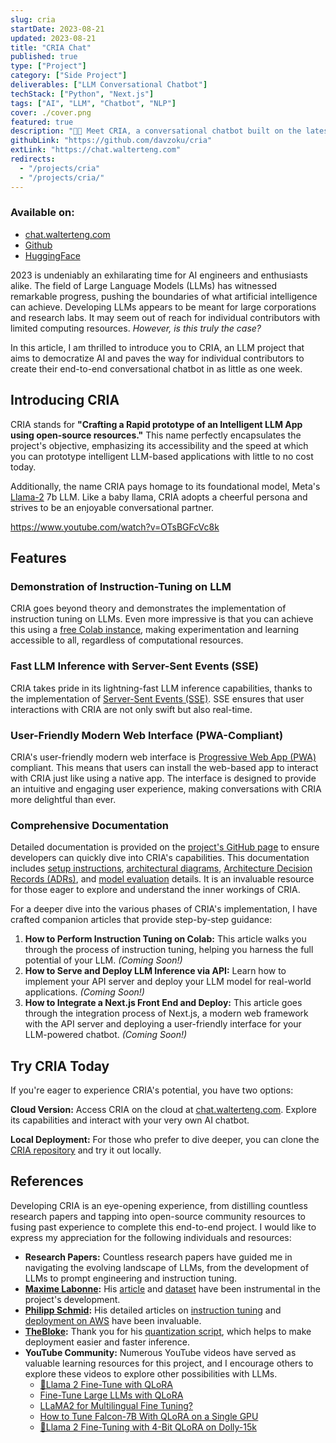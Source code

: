 ```yaml
---
slug: cria
startDate: 2023-08-21
updated: 2023-08-21
title: "CRIA Chat"
published: true
type: ["Project"]
category: ["Side Project"]
deliverables: ["LLM Conversational Chatbot"]
techStack: ["Python", "Next.js"]
tags: ["AI", "LLM", "Chatbot", "NLP"]
cover: ./cover.png
featured: true
description: "🍼🦙 Meet CRIA, a conversational chatbot built on the latest and free open-source AI resources"
githubLink: "https://github.com/davzoku/cria"
extLink: "https://chat.walterteng.com"
redirects:
  - "/projects/cria"
  - "/projects/cria/"
---
```


<BasicImage
  src="https://res.cloudinary.com/wtkw/image/upload/v1692633512/waltertengcom/projects/cria/cover_fbtagu.png"
  alt="cover"
/>

### Available on:

- [chat.walterteng.com](https://chat.walterteng.com)
- [Github](https://github.com/davzoku/cria)
- [HuggingFace](https://huggingface.co/davzoku/cria-llama2-7b-v1.3-GGML)

2023 is undeniably an exhilarating time for AI engineers and enthusiasts alike. The field of Large Language Models (LLMs) has witnessed remarkable progress, pushing the boundaries of what artificial intelligence can achieve. Developing LLMs appears to be meant for large corporations and research labs. It may seem out of reach for individual contributors with limited computing resources. _However, is this truly the case?_

In this article, I am thrilled to introduce you to CRIA, an LLM project that aims to democratize AI and paves the way for individual contributors to create their end-to-end conversational chatbot in as little as one week.

## Introducing CRIA

CRIA stands for **"Crafting a Rapid prototype of an Intelligent LLM App using open-source resources."** This name perfectly encapsulates the project's objective, emphasizing its accessibility and the speed at which you can prototype intelligent LLM-based applications with little to no cost today.

Additionally, the name CRIA pays homage to its foundational model, Meta's [Llama-2](https://ai.meta.com/llama/) 7b LLM. Like a baby llama, CRIA adopts a cheerful persona and strives to be an enjoyable conversational partner.

https://www.youtube.com/watch?v=OTsBGFcVc8k

## Features

### Demonstration of Instruction-Tuning on LLM

CRIA goes beyond theory and demonstrates the implementation of instruction tuning on LLMs. Even more impressive is that you can achieve this using a [free Colab instance](https://colab.research.google.com/drive/1rYTs3qWJerrYwihf1j0f00cnzzcpAfYe), making experimentation and learning accessible to all, regardless of computational resources.

### Fast LLM Inference with Server-Sent Events (SSE)

CRIA takes pride in its lightning-fast LLM inference capabilities, thanks to the implementation of [Server-Sent Events (SSE)](https://developer.mozilla.org/en-US/docs/Web/API/Server-sent_events/Using_server-sent_events). SSE ensures that user interactions with CRIA are not only swift but also real-time.

### User-Friendly Modern Web Interface (PWA-Compliant)

CRIA's user-friendly modern web interface is [Progressive Web App (PWA)](https://developer.mozilla.org/en-US/docs/Web/Progressive_web_apps) compliant. This means that users can install the web-based app to interact with CRIA just like using a native app. The interface is designed to provide an intuitive and engaging user experience, making conversations with CRIA more delightful than ever.

### Comprehensive Documentation

Detailed documentation is provided on the [project's GitHub page](https://github.com/davzoku/cria#documentation) to ensure developers can quickly dive into CRIA's capabilities. This documentation includes [setup instructions](https://github.com/davzoku/cria/blob/main/docs/setup.md), [architectural diagrams](https://github.com/davzoku/cria/blob/main/docs/architecture.md), [Architecture Decision Records (ADRs)](https://github.com/davzoku/cria/tree/main/docs/adr), and [model evaluation](https://github.com/davzoku/cria/tree/main/docs/model-eval) details. It is an invaluable resource for those eager to explore and understand the inner workings of CRIA.

For a deeper dive into the various phases of CRIA's implementation, I have crafted companion articles that provide step-by-step guidance:

1. **How to Perform Instruction Tuning on Colab:** This article walks you through the process of instruction tuning, helping you harness the full potential of your LLM. _(Coming Soon!)_
2. **How to Serve and Deploy LLM Inference via API:** Learn how to implement your API server and deploy your LLM model for real-world applications. _(Coming Soon!)_
3. **How to Integrate a Next.js Front End and Deploy:** This article goes through the integration process of Next.js, a modern web framework with the API server and deploying a user-friendly interface for your LLM-powered chatbot. _(Coming Soon!)_

## Try CRIA Today

If you're eager to experience CRIA's potential, you have two options:

**Cloud Version:** Access CRIA on the cloud at [chat.walterteng.com](https://chat.walterteng.com). Explore its capabilities and interact with your very own AI chatbot.

**Local Deployment:** For those who prefer to dive deeper, you can clone the [CRIA repository](https://github.com/davzoku/cria) and try it out locally.

## References

Developing CRIA is an eye-opening experience, from distilling countless research papers and tapping into open-source community resources to fusing past experience to complete this end-to-end project. I would like to express my appreciation for the following individuals and resources:

- **Research Papers:** Countless research papers have guided me in navigating the evolving landscape of LLMs, from the development of LLMs to prompt engineering and instruction tuning.
- **[Maxime Labonne](https://mlabonne.github.io/):** His [article](https://mlabonne.github.io/blog/posts/Fine_Tune_Your_Own_Llama_2_Model_in_a_Colab_Notebook.html) and [dataset](https://huggingface.co/datasets/mlabonne/CodeLlama-2-20k) have been instrumental in the project's development.
- **[Philipp Schmid](https://www.philschmid.de/):** His detailed articles on [instruction tuning](https://www.philschmid.de/instruction-tune-llama-2) and [deployment on AWS](https://www.philschmid.de/sagemaker-llama-llm) have been invaluable.
- **[TheBloke](https://huggingface.co/TheBloke):** Thank you for his [quantization script](https://gist.github.com/TheBloke/b9423b7ffd512724115c3cd85edcfa07), which helps to make deployment easier and faster inference.
- **YouTube Community:** Numerous YouTube videos have served as valuable learning resources for this project, and I encourage others to explore these videos to explore other possibilities with LLMs.
  - [🐐Llama 2 Fine-Tune with QLoRA](https://www.youtube.com/watch?v=eeM6V5aPjhk)
  - [Fine-Tune Large LLMs with QLoRA](https://www.youtube.com/watch?v=NRVaRXDoI3g)
  - [LLaMA2 for Multilingual Fine Tuning?](https://www.youtube.com/watch?v=ThKWQcyQXF8)
  - [How to Tune Falcon-7B With QLoRA on a Single GPU](https://www.youtube.com/watch?v=AXG7TA7vIQ8)
  - [🦙Llama 2 Fine-Tuning with 4-Bit QLoRA on Dolly-15k](https://www.youtube.com/watch?v=o5bU1H-6TqM)

